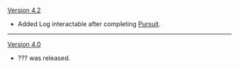 {{Change History/Header}}
[[Version 4.2]]
* Added Log interactable after completing [[Pursuit (Part 2)|Pursuit]].
----
[[Version 4.0]]
* ??? was released.